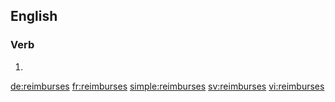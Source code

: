 ==English==

===Verb===
{{head|en}}

# {{en-third-person singular of|reimburse}}

[[de:reimburses]]
[[fr:reimburses]]
[[simple:reimburses]]
[[sv:reimburses]]
[[vi:reimburses]]
